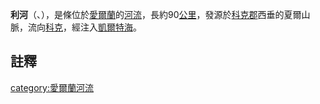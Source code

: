 {{Infobox River | river_name = 利河<br>River Lee<br>An Laoi
  | image_name =Weir lee fields cork.jpg
  | caption =   利河位於科克市的河堰
  | origin = [[夏爾山脈|夏爾山脈]]， [[高涓巴拉|高涓巴拉]]附近
  | mouth = [[科克港灣|科克港灣]]，注入[[凱爾特海|凱爾特海]]
  | length = 90 公里 <ref name="irishfisheries">{{Cite web |url=http://www.irishfisheries.com/waterways.asp?W=44&P=4 |title=Irishfisheries.com/waterways - River Lee |accessdate=2008-07-14 |archive-date=2007-11-17 |archive-url=https://web.archive.org/web/20071117103442/http://www.irishfisheries.com/waterways.asp?P=4&W=44 |dead-url=no }}</ref>
  | discharge = 40.4 (m<sup>3</sup>/s)<ref>{{cite web |url=http://www.serbd.com/MultiDownloads/Creport/Chapters/Physical%20Description%20Ch3.pdf |title=存档副本 |accessdate=2015-03-02 |deadurl=yes |archiveurl=https://web.archive.org/web/20160303222354/http://www.serbd.com/MultiDownloads/Creport/Chapters/Physical%20Description%20Ch3.pdf |archivedate=2016-03-03 }}</ref>

  | watershed = 1,253.5 km² <ref name="irishfisheries"/>
}}

'''利河'''（{{lang-en|'''River Lee'''}}、{{lang-ga|An Laoi}}），是條位於[[愛爾蘭共和國|愛爾蘭]]的[[河流|河流]]，長約90[[公里|公里]]，發源於[[科克郡|科克郡]]西垂的夏爾山脈，流向[[科克|科克]]，經{{link-en|科克港灣|Cork Harbour}}注入[[凱爾特海|凱爾特海]]。

==註釋==
{{reflist}}

{{coord|51|53|55|N|8|32|21|W|region:IE_type:river_source:kolossus-nlwiki|display=title}}

{{愛爾蘭小作品}}
{{DEFAULTSORT:Lee}}
[[category:愛爾蘭河流|category:愛爾蘭河流]]